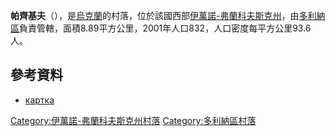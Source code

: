 {{coord|48|54|55|N|23|55|31|E|scale:30000|display=title}}

'''帕齊基夫'''（{{lang-uk|Пациків}}），是[[烏克蘭|烏克蘭]]的村落，位於該國西部[[伊萬諾-弗蘭科夫斯克州|伊萬諾-弗蘭科夫斯克州]]，由[[多利納區|多利納區]]負責管轄，面積8.89平方公里，2001年人口832，人口密度每平方公里93.6人。

==參考資料==
* [http://gska2.rada.gov.ua/pls/z7502/A005?rdat1=13.12.2009&rf7571=13500 картка]{{dead link|date=2018年2月 |bot=InternetArchiveBot |fix-attempted=yes }}

{{DEFAULTSORT:Пациків}}
[[Category:伊萬諾-弗蘭科夫斯克州村落|Category:伊萬諾-弗蘭科夫斯克州村落]]
[[Category:多利納區村落|Category:多利納區村落]]


{{IvanoFrankivsk-geo-stub}}